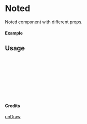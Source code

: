 
<Meta of={Noted} title="unDraw/Noted" />

# Noted

Noted component with different props.

#### Example

<Canvas of={Noted.Primary} />

## Usage

```ts
import { Noted } from "yadl-ui";

const Example = () => {
  return (
      <Noted />
  );
};

export default Example;
```

#### Credits
[unDraw](https://undraw.co/illustrations)
